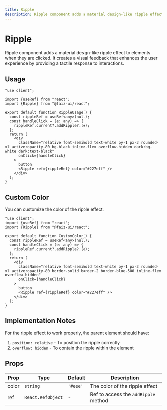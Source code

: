 ```yaml
---
title: Ripple
description: Ripple component adds a material design-like ripple effect to elements.
---
```



# Ripple

Ripple component adds a material design-like ripple effect to elements when they are clicked. It creates a visual feedback that enhances the user experience by providing a tactile response to interactions.

## Usage

```tsx
"use client";

import {useRef} from "react";
import {Ripple} from "@faiz-ui/react";

export default function RippleUsage() {
  const rippleRef = useRef<any>(null);
  const handleClick = (e: any) => {
    rippleRef.current?.addRipple?.(e);
  };
  return (
    <div
      className="relative font-semibold text-white py-1 px-3 rounded-xl active:opacity-80 bg-black inline-flex overflow-hidden dark:bg-white dark:text-black"
      onClick={handleClick}
    >
      button
      <Ripple ref={rippleRef} color="#227eff" />
    </div>
  );
}
```

<RippleUsage />

## Custom Color

You can customize the color of the ripple effect.

```tsx
"use client";
import {useRef} from "react";
import {Ripple} from "@faiz-ui/react";

export default function CustomColor() {
  const rippleRef = useRef<any>(null);
  const handleClick = (e: any) => {
    rippleRef.current?.addRipple?.(e);
  };
  return (
    <div
      className="relative font-semibold text-white py-1 px-3 rounded-xl active:opacity-80 border-solid border-2 border-blue-500 inline-flex overflow-hidden"
      onClick={handleClick}
    >
      button
      <Ripple ref={rippleRef} color="#227eff" />
    </div>
  );
}
```

<CustomColor />

## Implementation Notes

For the ripple effect to work properly, the parent element should have:

1. `position: relative` - To position the ripple correctly
2. `overflow: hidden` - To contain the ripple within the element

## Props

| Prop  | Type              | Default  | Description                          |
| ----- | ----------------- | -------- | ------------------------------------ |
| color | `string`          | `'#eee'` | The color of the ripple effect       |
| ref   | `React.RefObject` | -        | Ref to access the `addRipple` method |
